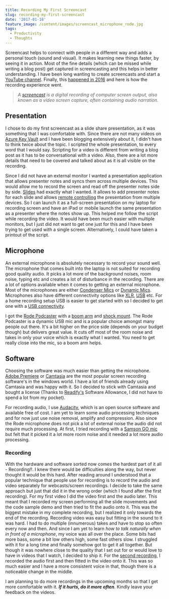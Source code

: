 ```yaml
---
title: Recording My First Screencast
slug: recording-my-first-screencast
date: '2017-01-18'
feature_image: /content/images/screencast_microphone_rode.jpg
tags:
  - Productivity
  - Thoughts
---
```

Screencast helps to connect with people in a different way and adds a personal touch (sound and visual). It makes learning new things faster, by seeing it in action. Most of the fine details (which can be missed while writing a blog post) get captured in screencasting and this helps in better understanding. I have been long wanting to create screencasts and start a [YouTube channel](https://www.youtube.com/c/RahulNath). Finally, this [happened in 2016](/blog/2016-recap/) and here is how the recording experience went.

> _A [screencast](https://en.wikipedia.org/wiki/Screencast) is a digital recording of computer screen output, also known as a video screen capture, often containing audio narration._

## Presentation

I chose to do my first screencast as a slide share presentation, as it was something that I was comfortable with. Since there are not many videos on [Azure Key Vault](/tag/azure-key-vault/) and I have been blogging extensively about it, I didn't have to think twice about the topic. I scripted the whole presentation, to every word that I would say. Scripting for a video is different from writing a blog post as it has to be conversational with a video. Also, there are a lot more details that need to be covered and talked about as it is all visible on the recording.

Since I did not have an external monitor I wanted a presentation application that allows presenter notes and syncs them across multiple devices. This would allow me to record the screen and read off the presenter notes side by side. [Slides](http://slides.com/) had exactly what I wanted. It allows to add presenter notes for each slide and allows [remote controlling](http://help.slides.com/knowledgebase/articles/333925-remote-control) the presentation from multiple devices. So I can launch it as a full-screen presentation on my laptop for recording screen and have an iPad or mobile launch the same presentation as a presenter where the notes show up. This helped me follow the script while recording the video. It would have been much easier with multiple monitors, but I just did not want to get one just for this and I have been trying to get used with a single screen. Alternatively, I could have taken a printout of the script.

<ImageCard src="/content/images/screencast_slides_multidevice.jpg" alt="Using slides on multiple devices" />

## Microphone

An external microphone is absolutely necessary to record your sound well. The microphone that comes built into the laptop is not suited for recording good quality audio. It picks a lot more of the background noises, room noise, typing etc and creates a lot of disturbance in the recording. There are a lot of options available when it comes to getting an external microphone. Most of the microphones are either [Condenser Mics](http://ehomerecordingstudio.com/best-condenser-mics/) or [Dynamic Mics](http://ehomerecordingstudio.com/dynamic-studio-microphone/). Microphones also have different connectivity options like [XLR](https://en.wikipedia.org/wiki/XLR_connector), [USB](https://en.wikipedia.org/wiki/USB) etc. For a home recording setup USB is easier to get started with so I decided to get one with a [USB connectivity](http://ehomerecordingstudio.com/usb-microphones/).

I got the [Rode Podcaster](http://www.rode.com/microphones/podcaster) with a [boom arm](http://www.rode.com/accessories/psa1) and [shock mount](http://www.rode.com/accessories/psm1). The Rode Podcaster is a dynamic USB mic and is a popular choice amongst many people out there. It's a bit higher on the price side (depends on your budget though) but delivers great value. It cuts off most of the room noise and takes in only your voice which is exactly what I wanted. You need to get really close into the mic, so a boom arm helps.

<ImageCard src="/content/images/screencast_microphone_rode.jpg" alt="Screencast Microphone, Rode Podcaster" />

## Software

Choosing the software was much easier than getting the microphone. [Adobe Premiere](http://www.adobe.com/au/products/premiere.html?sdid=VBF1KRFN&mv=search&s_kwcid=AL!3085!3!107609177344!e!!g!!adobe%20premiere&ef_id=Ve-MSAAABFDV-qvS:20170101175215:s) or [Camtasia](http://shop.techsmith.com/store/techsm/en_AU/pd/productID.289432000) are the most popular screen recording software's in the windows world. I have a lot of friends already using Camtasia and was happy with it. So I decided to stick with Camtasia and bought a license (Thanks to [Readify's](/blog/finding-a-job-abroad/) Software Allowance, I did not have to spend a lot from my pocket).

For recording audio, I use [Audacity](http://www.audacityteam.org/), which is an open source software and available free of cost. I am yet to learn some audio processing techniques and for now just use noise removal, amplify and compression. Also since the Rode microphone does not pick a lot of external noise the audio did not require much processing. At first, I tried recording with a [Samson GO mic](http://www.samsontech.com/samson/products/microphones/usb-microphones/gomic/) but felt that it picked it a lot more room noise and it needed a lot more audio processing.

### Recording

With the hardware and software sorted now comes the hardest part of it all - Recording!!. I knew there would be difficulties along the way, but never thought it would be this hard. After reading around I understood that a popular technique that people use for recording is to record the audio and video separately for webcasts/screen recordings. I decide to take the same approach but just that did it in the wrong order (which I found after the first recording). For my first video I did the video first and the audio later. This meant that I recorded my screen performing all the slide movements and the code sample demo and then tried to fit the audio onto it. This was the biggest mistake in my complete recording, but I realized it only towards the end of the recording. Recording video was easy but fitting in the sound to it was hard. I had to do multiple (innumerous) takes and have to stop so often every now and then. And since I am yet to learn _how to talk naturally when in front of a microphone_, my voice was all over the place. Some bits had more bass, some a bit low others high, some fast others slow. I struggled with it for a long time and finally somehow got to get it all together. But though it was nowhere close to the quality that I set out for or would love to have in videos that I watch, I decided to ship it. For the [second recording](https://www.youtube.com/watch?v=JbshGF4ZwGE), I recorded the audio first and then fitted in the video onto it. This was so much easier and I have a more consistent voice in that, though there is a noticeable change in the middle.

I am planning to do more recordings in the upcoming months so that I get more comfortable with it. **_If it hurts, do it more often_**. Kindly leave your feedback on the videos.
